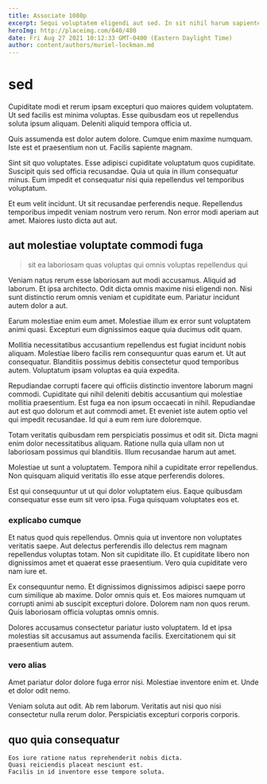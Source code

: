 ```yaml
---
title: Associate 1080p
excerpt: Sequi voluptatem eligendi aut sed. In sit nihil harum sapiente et voluptate. Vel quia voluptatum rerum aut id sit sed nihil. Nostrum consectetur deleniti soluta id nihil tenetur perferendis commodi unde.
heroImg: http://placeimg.com/640/480
date: Fri Aug 27 2021 10:12:33 GMT-0400 (Eastern Daylight Time)
author: content/authors/muriel-lockman.md
---
```

# sed

Cupiditate modi et rerum ipsam excepturi quo maiores quidem voluptatem. Ut sed facilis est minima voluptas. Esse quibusdam eos ut repellendus soluta ipsum aliquam. Deleniti aliquid tempora officia ut.
  
Quis assumenda est dolor autem dolore. Cumque enim maxime numquam. Iste est et praesentium non ut. Facilis sapiente magnam.
  
Sint sit quo voluptates. Esse adipisci cupiditate voluptatum quos cupiditate. Suscipit quis sed officia recusandae. Quia ut quia in illum consequatur minus. Eum impedit et consequatur nisi quia repellendus vel temporibus voluptatum.
  
Et eum velit incidunt. Ut sit recusandae perferendis neque. Repellendus temporibus impedit veniam nostrum vero rerum. Non error modi aperiam aut amet. Maiores iusto dicta aut aut.

## aut molestiae voluptate commodi fuga

> sit ea laboriosam quas voluptas qui omnis voluptas repellendus qui

Veniam natus rerum esse laboriosam aut modi accusamus. Aliquid ad laborum. Et ipsa architecto. Odit dicta omnis maxime nisi eligendi non. Nisi sunt distinctio rerum omnis veniam et cupiditate eum. Pariatur incidunt autem dolor a aut.
  
Earum molestiae enim eum amet. Molestiae illum ex error sunt voluptatem animi quasi. Excepturi eum dignissimos eaque quia ducimus odit quam.
  
Mollitia necessitatibus accusantium repellendus est fugiat incidunt nobis aliquam. Molestiae libero facilis rem consequuntur quas earum et. Ut aut consequatur. Blanditiis possimus debitis consectetur quod temporibus autem. Voluptatum ipsam voluptas ea quia expedita.
  
Repudiandae corrupti facere qui officiis distinctio inventore laborum magni commodi. Cupiditate qui nihil deleniti debitis accusantium qui molestiae mollitia praesentium. Est fuga ea non ipsum occaecati in nihil. Repudiandae aut est quo dolorum et aut commodi amet. Et eveniet iste autem optio vel qui impedit recusandae. Id qui a eum rem iure doloremque.
  
Totam veritatis quibusdam rem perspiciatis possimus et odit sit. Dicta magni enim dolor necessitatibus aliquam. Ratione nulla quia ullam non ut laboriosam possimus qui blanditiis. Illum recusandae harum aut amet.
  
Molestiae ut sunt a voluptatem. Tempora nihil a cupiditate error repellendus. Non quisquam aliquid veritatis illo esse atque perferendis dolores.
  
Est qui consequuntur ut ut qui dolor voluptatem eius. Eaque quibusdam consequatur esse eum sit vero ipsa. Fuga quisquam voluptates eos et.

### explicabo cumque

Et natus quod quis repellendus. Omnis quia ut inventore non voluptates veritatis saepe. Aut delectus perferendis illo delectus rem magnam repellendus voluptas totam. Non sit cupiditate illo. Et cupiditate libero non dignissimos amet et quaerat esse praesentium. Vero quia cupiditate vero nam iure et.
  
Ex consequuntur nemo. Et dignissimos dignissimos adipisci saepe porro cum similique ab maxime. Dolor omnis quis et. Eos maiores numquam ut corrupti animi ab suscipit excepturi dolore. Dolorem nam non quos rerum. Quis laboriosam officia voluptas omnis omnis.
  
Dolores accusamus consectetur pariatur iusto voluptatem. Id et ipsa molestias sit accusamus aut assumenda facilis. Exercitationem qui sit praesentium autem.

### vero alias

Amet pariatur dolor dolore fuga error nisi. Molestiae inventore enim et. Unde et dolor odit nemo.
  
Veniam soluta aut odit. Ab rem laborum. Veritatis aut nisi quo nisi consectetur nulla rerum dolor. Perspiciatis excepturi corporis corporis.

## quo quia consequatur

```text
Eos iure ratione natus reprehenderit nobis dicta.
Quasi reiciendis placeat nesciunt est.
Facilis in id inventore esse tempore soluta.
```

